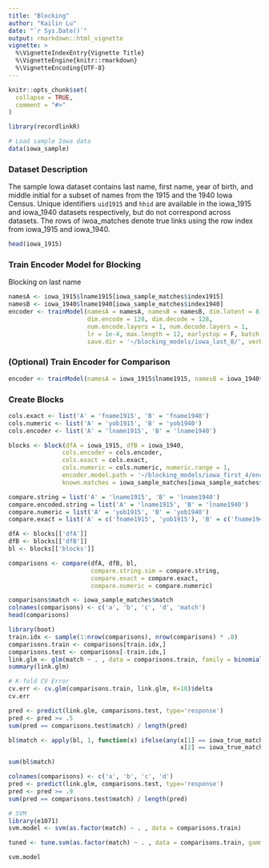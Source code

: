 ```yaml
---
title: "Blocking"
author: "Kailin Lu"
date: "`r Sys.Date()`"
output: rmarkdown::html_vignette
vignette: >
  %\VignetteIndexEntry{Vignette Title}
  %\VignetteEngine{knitr::rmarkdown}
  %\VignetteEncoding{UTF-8}
---
```


```r
knitr::opts_chunk$set(
  collapse = TRUE,
  comment = "#>"
)
```

```r
library(recordlinkR)

# Load sample Iowa data
data(iowa_sample)
```


### Dataset Description

The sample Iowa dataset contains last name, first name, year of birth, and middle initial for a subset of names from the 1915 and the 1940 Iowa Census. Unique identifiers `uid1915` and `hhid` are available in the iowa_1915 and iowa_1940 datasets respectively, but do not correspond across datasets. The rows of iwoa_matches denote true links using the row index from iowa_1915 and iowa_1940. 

```r
head(iowa_1915)
```


### Train Encoder Model for Blocking 

Blocking on last name 

```r
namesA <- iowa_1915$lname1915[iowa_sample_matches$index1915]
namesB <- iowa_1940$lname1940[iowa_sample_matches$index1940]
encoder <- trainModel(namesA = namesA, namesB = namesB, dim.latent = 8,
                      dim.encode = 128, dim.decode = 128, 
                      num.encode.layers = 1, num.decode.layers = 1, 
                      lr = 1e-4, max.length = 12, earlystop = F, batch.size=8, 
                      save.dir = '~/blocking_models/iowa_last_8/', verbose=1)
```



### (Optional) Train Encoder for Comparison 

```r
encoder <- trainModel(namesA = iowa_1915$lname1915, namesB = iowa_1940$lname1940)
```


### Create Blocks 

```r
cols.exact <- list('A' = 'fname1915', 'B' = 'fname1940')
cols.numeric <- list('A' = 'yob1915', 'B' = 'yob1940')
cols.encoder <- list('A' = 'lname1915', 'B' = 'lname1940')
```

```r
blocks <- block(dfA = iowa_1915, dfB = iowa_1940, 
               cols.encoder = cols.encoder, 
               cols.exact = cols.exact, 
               cols.numeric = cols.numeric, numeric.range = 1, 
               encoder.model.path = '~/blocking_models/iowa_first_4/encoder.h5', encoder.block.method = 'binary', 
               known.matches = iowa_sample_matches[iowa_sample_matches$match == 1,1:2])
```


```r
compare.string = list('A' = 'lname1915', 'B' = 'lname1940')
compare.encoded.string = list('A' = 'lname1915', 'B' = 'lname1940')
compare.numeric = list('A' = 'yob1915', 'B' = 'yob1940')
compare.exact = list('A' = c('fname1915', 'yob1915'), 'B' = c('fname1940', 'yob1940'))
```

```r
dfA <- blocks[['dfA']]
dfB <- blocks[['dfB']]
bl <- blocks[['blocks']]
```



```r
comparisons <- compare(dfA, dfB, bl, 
                       compare.string.sim = compare.string, 
                       compare.exact = compare.exact, 
                       compare.numeric = compare.numeric)
```

```r
comparisons$match <- iowa_sample_matches$match
colnames(comparisons) <- c('a', 'b', 'c', 'd', 'match')
head(comparisons)
```


```r
library(boot)
train.idx <- sample(1:nrow(comparisons), nrow(comparisons) * .8)
comparisons.train <- comparisons[train.idx,]
comparisons.test <- comparisons[-train.idx,]
link.glm <- glm(match ~ . , data = comparisons.train, family = binomial())
summary(link.glm)
```

```r
# K-fold CV Error
cv.err <- cv.glm(comparisons.train, link.glm, K=10)$delta
cv.err
```

```r
pred <- predict(link.glm, comparisons.test, type='response')
pred <- pred >= .5
sum(pred == comparisons.test$match) / length(pred)
```
```r
bl$match <- apply(bl, 1, function(x) ifelse(any(x[1] == iowa_true_matches$index1915 & 
                                                x[2] == iowa_true_matches$index1940), 1,0))
```

```r
sum(bl$match)
```


```r
colnames(comparisons) <- c('a', 'b', 'c', 'd')
pred <- predict(link.glm, comparisons.test, type='response')
pred <- pred >= .9
sum(pred == comparisons.test$match) / length(pred)
```

```r
# SVM 
library(e1071)
svm.model <- svm(as.factor(match) ~ . , data = comparisons.train) 

tuned <- tune.svm(as.factor(match) ~ . , data = comparisons.train, gamma = 10^-2, cost = 10^2, tunecontrol=tune.control(cross=10))

svm.model
```
